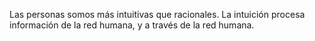 Las personas somos más intuitivas que racionales. La intuición procesa información de la red humana, y a través de la red humana.
